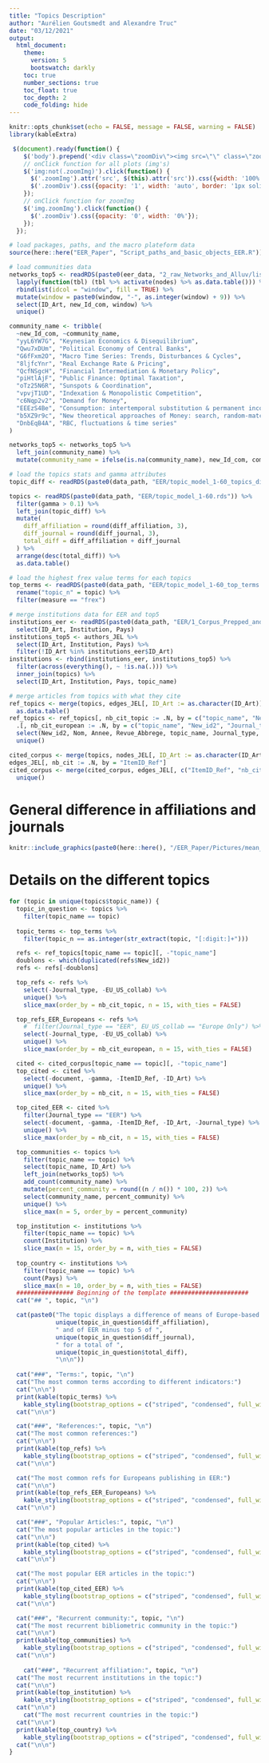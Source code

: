 ```yaml
---
title: "Topics Description"
author: "Aurélien Goutsmedt and Alexandre Truc"
date: "03/12/2021"
output: 
  html_document:
    theme: 
      version: 5
      bootswatch: darkly
    toc: true
    number_sections: true
    toc_float: true
    toc_depth: 2
    code_folding: hide
---
```


```r
knitr::opts_chunk$set(echo = FALSE, message = FALSE, warning = FALSE)
library(kableExtra)
```

```js
 $(document).ready(function() {
    $('body').prepend('<div class=\"zoomDiv\"><img src=\"\" class=\"zoomImg\"></div>');
    // onClick function for all plots (img's)
    $('img:not(.zoomImg)').click(function() {
      $('.zoomImg').attr('src', $(this).attr('src')).css({width: '100%'});
      $('.zoomDiv').css({opacity: '1', width: 'auto', border: '1px solid white', borderRadius: '5px', position: 'fixed', top: '50%', left: '50%', marginRight: '-50%', transform: 'translate(-50%, -50%)', boxShadow: '0px 0px 50px #888888', zIndex: '50', overflow: 'auto', maxHeight: '100%'});
    });
    // onClick function for zoomImg
    $('img.zoomImg').click(function() {
      $('.zoomDiv').css({opacity: '0', width: '0%'}); 
    });
  });
```

```r
# load packages, paths, and the macro plateform data
source(here::here("EER_Paper", "Script_paths_and_basic_objects_EER.R"))

# load communities data
networks_top5 <- readRDS(paste0(eer_data, "2_raw_Networks_and_Alluv/list_networks_EER_Top5_Macro.rds")) %>%
  lapply(function(tbl) (tbl %>% activate(nodes) %>% as.data.table())) %>%
  rbindlist(idcol = "window", fill = TRUE) %>%
  mutate(window = paste0(window, "-", as.integer(window) + 9)) %>%
  select(ID_Art, new_Id_com, window) %>%
  unique()

community_name <- tribble(
  ~new_Id_com, ~community_name,
  "yyL6YW7G", "Keynesian Economics & Disequilibrium",
  "Qwu7xDUm", "Political Economy of Central Banks",
  "G6fFxm2O", "Macro Time Series: Trends, Disturbances & Cycles",
  "8ljfcYnr", "Real Exchange Rate & Pricing",
  "QcfNSgcH", "Financial Intermediation & Monetary Policy",
  "piHtlAjF", "Public Finance: Optimal Taxation",
  "oTz25N6R", "Sunspots & Coordination",
  "vpvjT1UD", "Indexation & Monopolistic Competition",
  "c6Nqp2v2", "Demand for Money",
  "EEEzS4Be", "Consumption: intertemporal substitution & permanent income",
  "b5XZ9r9c", "New theoretical approaches of Money: search, random-matching",
  "DnbEqB4A", "RBC, fluctuations & time series"
)

networks_top5 <- networks_top5 %>% 
  left_join(community_name) %>% 
  mutate(community_name = ifelse(is.na(community_name), new_Id_com, community_name))

# load the topics stats and gamma attributes
topic_diff <- readRDS(paste0(data_path, "EER/topic_model_1-60_topics_diff.rds"))

topics <- readRDS(paste0(data_path, "EER/topic_model_1-60.rds")) %>%
  filter(gamma > 0.1) %>%
  left_join(topic_diff) %>%
  mutate(
    diff_affiliation = round(diff_affiliation, 3),
    diff_journal = round(diff_journal, 3),
    total_diff = diff_affiliation + diff_journal
  ) %>%
  arrange(desc(total_diff)) %>%
  as.data.table()

# load the highest frex value terms for each topics
top_terms <- readRDS(paste0(data_path, "EER/topic_model_1-60_top_terms.rds")) %>%
  rename("topic_n" = topic) %>%
  filter(measure == "frex")

# merge institutions data for EER and top5
institutions_eer <- readRDS(paste0(data_path, "EER/1_Corpus_Prepped_and_Merged/Institutions_cleaned.rds")) %>%
  select(ID_Art, Institution, Pays)
institutions_top5 <- authors_JEL %>%
  select(ID_Art, Institution, Pays) %>% 
  filter(!ID_Art %in% institutions_eer$ID_Art)
institutions <- rbind(institutions_eer, institutions_top5) %>%
  filter(across(everything(), ~ !is.na(.))) %>%
  inner_join(topics) %>%
  select(ID_Art, Institution, Pays, topic_name)

# merge articles from topics with what they cite
ref_topics <- merge(topics, edges_JEL[, ID_Art := as.character(ID_Art)], by = "ID_Art") %>%
  as.data.table()
ref_topics <- ref_topics[, nb_cit_topic := .N, by = c("topic_name", "New_id2")] %>%
  .[, nb_cit_european := .N, by = c("topic_name", "New_id2", "Journal_type", "EU_US_collab")] %>%
  select(New_id2, Nom, Annee, Revue_Abbrege, topic_name, Journal_type, EU_US_collab, nb_cit_topic, nb_cit_european) %>%
  unique()

cited_corpus <- merge(topics, nodes_JEL[, ID_Art := as.character(ID_Art)][, c("ID_Art", "ItemID_Ref")], by = "ID_Art")
edges_JEL[, nb_cit := .N, by = "ItemID_Ref"]
cited_corpus <- merge(cited_corpus, edges_JEL[, c("ItemID_Ref", "nb_cit")], by = "ItemID_Ref") %>%
  unique()
```

# General difference in affiliations and journals

```r
knitr::include_graphics(paste0(here::here(), "/EER_Paper/Pictures/mean_diff_plot1-60.png"))
```


# Details on the different topics

```r

for (topic in unique(topics$topic_name)) {
  topic_in_question <- topics %>% 
    filter(topic_name == topic)
  
  topic_terms <- top_terms %>%
    filter(topic_n == as.integer(str_extract(topic, "[:digit:]+")))

  refs <- ref_topics[topic_name == topic][, -"topic_name"]
  doublons <- which(duplicated(refs$New_id2))
  refs <- refs[-doublons]

  top_refs <- refs %>%
    select(-Journal_type, -EU_US_collab) %>%
    unique() %>%
    slice_max(order_by = nb_cit_topic, n = 15, with_ties = FALSE)

  top_refs_EER_Europeans <- refs %>%
    #  filter(Journal_type == "EER", EU_US_collab == "Europe Only") %>%
    select(-Journal_type, -EU_US_collab) %>%
    unique() %>%
    slice_max(order_by = nb_cit_european, n = 15, with_ties = FALSE)

  cited <- cited_corpus[topic_name == topic][, -"topic_name"]
  top_cited <- cited %>%
    select(-document, -gamma, -ItemID_Ref, -ID_Art) %>%
    unique() %>%
    slice_max(order_by = nb_cit, n = 15, with_ties = FALSE)

  top_cited_EER <- cited %>%
    filter(Journal_type == "EER") %>%
    select(-document, -gamma, -ItemID_Ref, -ID_Art, -Journal_type) %>%
    unique() %>%
    slice_max(order_by = nb_cit, n = 15, with_ties = FALSE)

  top_communities <- topics %>%
    filter(topic_name == topic) %>%
    select(topic_name, ID_Art) %>%
    left_join(networks_top5) %>%
    add_count(community_name) %>%
    mutate(percent_community = round((n / n()) * 100, 2)) %>%
    select(community_name, percent_community) %>%
    unique() %>%
    slice_max(n = 5, order_by = percent_community)

  top_institution <- institutions %>% 
    filter(topic_name == topic) %>% 
    count(Institution) %>% 
    slice_max(n = 15, order_by = n, with_ties = FALSE)
  
  top_country <- institutions %>% 
    filter(topic_name == topic) %>% 
    count(Pays) %>% 
    slice_max(n = 10, order_by = n, with_ties = FALSE)
  ################ Beginning of the template ######################
  cat("## ", topic, "\n")

  cat(paste0("The topic displays a difference of means of Europe-based minus US-based authors of ",
             unique(topic_in_question$diff_affiliation),
             " and of EER minus top 5 of ",
             unique(topic_in_question$diff_journal),
             " for a total of ",
             unique(topic_in_question$total_diff),
             "\n\n"))
  
  cat("###", "Terms:", topic, "\n")
  cat("The most common terms according to different indicators:")
  cat("\n\n")
  print(kable(topic_terms) %>%
    kable_styling(bootstrap_options = c("striped", "condensed", full_width = F)))
  cat("\n\n")

  cat("###", "References:", topic, "\n")
  cat("The most common references:")
  cat("\n\n")
  print(kable(top_refs) %>%
    kable_styling(bootstrap_options = c("striped", "condensed", full_width = F)))
  cat("\n\n")

  cat("The most common refs for Europeans publishing in EER:")
  cat("\n\n")
  print(kable(top_refs_EER_Europeans) %>%
    kable_styling(bootstrap_options = c("striped", "condensed", full_width = F)))
  cat("\n\n")

  cat("###", "Popular Articles:", topic, "\n")
  cat("The most popular articles in the topic:")
  cat("\n\n")
  print(kable(top_cited) %>%
    kable_styling(bootstrap_options = c("striped", "condensed", full_width = F)))
  cat("\n\n")

  cat("The most popular EER articles in the topic:")
  cat("\n\n")
  print(kable(top_cited_EER) %>%
    kable_styling(bootstrap_options = c("striped", "condensed", full_width = F)))
  cat("\n\n")

  cat("###", "Recurrent community:", topic, "\n")
  cat("The most recurrent bibliometric community in the topic:")
  cat("\n\n")
  print(kable(top_communities) %>%
    kable_styling(bootstrap_options = c("striped", "condensed", full_width = F)))
  cat("\n\n")
  
    cat("###", "Recurrent affiliation:", topic, "\n")
  cat("The most recurrent institutions in the topic:")
  cat("\n\n")
  print(kable(top_institution) %>%
    kable_styling(bootstrap_options = c("striped", "condensed", full_width = F)))
  cat("\n\n")
    cat("The most recurrent countries in the topic:")
  cat("\n\n")
  print(kable(top_country) %>%
    kable_styling(bootstrap_options = c("striped", "condensed", full_width = F)))
  cat("\n\n")
}
```
